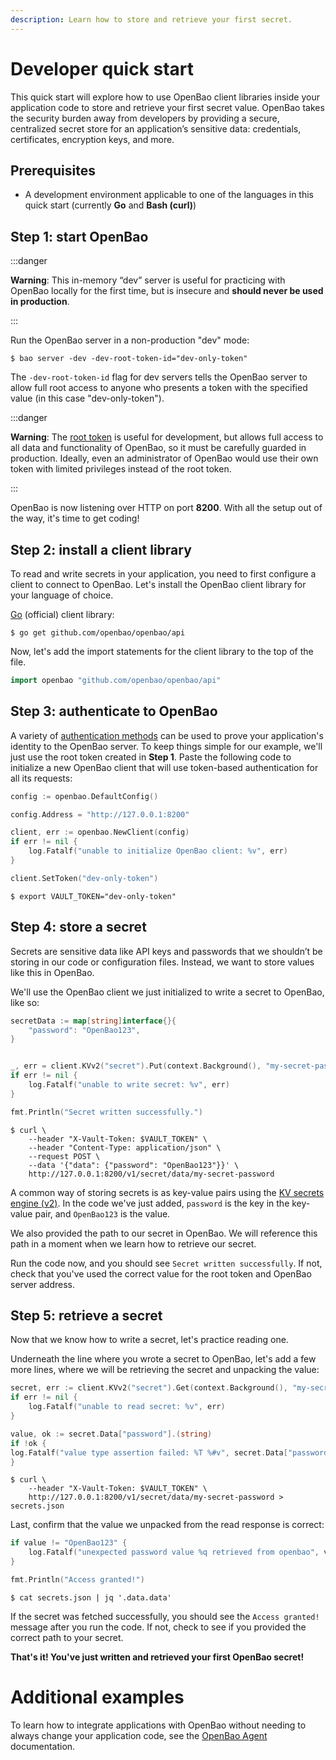 ```yaml
---
description: Learn how to store and retrieve your first secret.
---
```


# Developer quick start

This quick start will explore how to use OpenBao client libraries inside your application code to store and retrieve your first secret value. OpenBao takes the security burden away from developers by providing a secure, centralized secret store for an application’s sensitive data: credentials, certificates, encryption keys, and more.

## Prerequisites

- A development environment applicable to one of the languages in this quick start (currently **Go** and **Bash (curl)**)

## Step 1: start OpenBao

:::danger

**Warning**: This in-memory “dev” server is useful for practicing with OpenBao locally for the first time, but is insecure and **should never be used in production**.

:::

Run the OpenBao server in a non-production "dev" mode:

```shell-session
$ bao server -dev -dev-root-token-id="dev-only-token"
```

The `-dev-root-token-id` flag for dev servers tells the OpenBao server to allow full root access to anyone who presents a token with the specified value (in this case "dev-only-token").

:::danger

**Warning**: The [root token](/docs/concepts/tokens#root-tokens) is useful for development, but allows full access to all data and functionality of OpenBao, so it must be carefully guarded in production. Ideally, even an administrator of OpenBao would use their own token with limited privileges instead of the root token.

:::

OpenBao is now listening over HTTP on port **8200**. With all the setup out of the way, it's time to get coding!

## Step 2: install a client library

To read and write secrets in your application, you need to first configure a client to connect to OpenBao.
Let's install the OpenBao client library for your language of choice.

<Tabs>
<TabItem value="Go" group="go" heading="Go" group="go">

[Go](https://pkg.go.dev/github.com/openbao/openbao/api) (official) client library:

```shell-session
$ go get github.com/openbao/openbao/api
```

Now, let's add the import statements for the client library to the top of the file.

```go title="import statements for client library" showLineNumbers
import openbao "github.com/openbao/openbao/api"
```

</TabItem>
</Tabs>


## Step 3: authenticate to OpenBao

A variety of [authentication methods](/docs/auth) can be used to prove
your application's identity to the OpenBao server.  To keep things simple for
our example, we'll just use the root token created in **Step 1**.  Paste the
following code to initialize a new OpenBao client that will use token-based
authentication for all its requests:

<Tabs>
<TabItem value="Go" heading="Go">

```go
config := openbao.DefaultConfig()

config.Address = "http://127.0.0.1:8200"

client, err := openbao.NewClient(config)
if err != nil {
    log.Fatalf("unable to initialize OpenBao client: %v", err)
}

client.SetToken("dev-only-token")
```

</TabItem>
<TabItem value="Bash" group="bash" heading="Bash" group="bash">

```shell-session
$ export VAULT_TOKEN="dev-only-token"
```

</TabItem>
</Tabs>

## Step 4: store a secret

Secrets are sensitive data like API keys and passwords that we shouldn’t be storing in our code or configuration files. Instead, we want to store values like this in OpenBao.

We'll use the OpenBao client we just initialized to write a secret to OpenBao, like so:

<Tabs>
<TabItem value="Go" heading="Go">

```go
secretData := map[string]interface{}{
    "password": "OpenBao123",
}


_, err = client.KVv2("secret").Put(context.Background(), "my-secret-password", secretData)
if err != nil {
    log.Fatalf("unable to write secret: %v", err)
}

fmt.Println("Secret written successfully.")
```

</TabItem>
<TabItem value="Bash" group="bash" heading="Bash" group="bash">

```shell-session
$ curl \
    --header "X-Vault-Token: $VAULT_TOKEN" \
    --header "Content-Type: application/json" \
    --request POST \
    --data '{"data": {"password": "OpenBao123"}}' \
    http://127.0.0.1:8200/v1/secret/data/my-secret-password
```

</TabItem>
</Tabs>

A common way of storing secrets is as key-value pairs using the [KV secrets engine (v2)](/docs/secrets/kv/kv-v2). In the code we've just added, `password` is the key in the key-value pair, and `OpenBao123` is the value.

We also provided the path to our secret in OpenBao. We will reference this path in a moment when we learn how to retrieve our secret.

Run the code now, and you should see `Secret written successfully`. If not, check that you've used the correct value for the root token and OpenBao server address.

## Step 5: retrieve a secret

Now that we know how to write a secret, let's practice reading one.

Underneath the line where you wrote a secret to OpenBao, let's add a few more lines, where we will be retrieving the secret and unpacking the value:

<Tabs>
<TabItem value="Go" heading="Go">

```go
secret, err := client.KVv2("secret").Get(context.Background(), "my-secret-password")
if err != nil {
    log.Fatalf("unable to read secret: %v", err)
}

value, ok := secret.Data["password"].(string)
if !ok {
log.Fatalf("value type assertion failed: %T %#v", secret.Data["password"], secret.Data["password"])
}
```

</TabItem>
<TabItem value="Bash" group="bash" heading="Bash" group="bash">

```shell-session
$ curl \
    --header "X-Vault-Token: $VAULT_TOKEN" \
    http://127.0.0.1:8200/v1/secret/data/my-secret-password > secrets.json
```

</TabItem>
</Tabs>

Last, confirm that the value we unpacked from the read response is correct:

<Tabs>
<TabItem value="Go" heading="Go">

```go
if value != "OpenBao123" {
    log.Fatalf("unexpected password value %q retrieved from openbao", value)
}

fmt.Println("Access granted!")
```

</TabItem>
<TabItem value="Bash" group="bash" heading="Bash" group="bash">

```shell-session
$ cat secrets.json | jq '.data.data'
```

</TabItem>
</Tabs>

If the secret was fetched successfully, you should see the `Access granted!` message after you run the code. If not, check to see if you provided the correct path to your secret.

**That's it! You've just written and retrieved your first OpenBao secret!**

# Additional examples

To learn how to integrate applications with OpenBao without needing to always change your application code, see the [OpenBao Agent](/docs/agent-and-proxy/agent) documentation.

